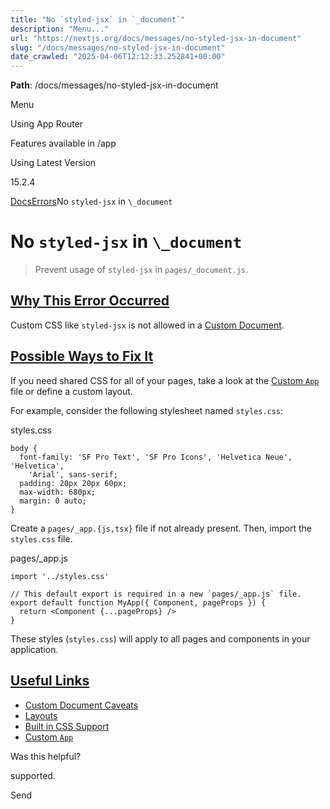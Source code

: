 ---
title: "No `styled-jsx` in `_document`"
description: "Menu..."
url: "https://nextjs.org/docs/messages/no-styled-jsx-in-document"
slug: "/docs/messages/no-styled-jsx-in-document"
date_crawled: "2025-04-06T12:12:33.252841+00:00"
---

**Path**: /docs/messages/no-styled-jsx-in-document

Menu

Using App Router

Features available in /app

Using Latest Version

15.2.4

[Docs](/docs)[Errors](/docs)No `styled-jsx` in `\_document`

# No `styled-jsx` in `\_document`

> Prevent usage of `styled-jsx` in `pages/_document.js`.

## [Why This Error Occurred](#why-this-error-occurred)

Custom CSS like `styled-jsx` is not allowed in a [Custom Document](/docs/pages/building-your-application/routing/custom-document).

## [Possible Ways to Fix It](#possible-ways-to-fix-it)

If you need shared CSS for all of your pages, take a look at the [Custom `App`](/docs/pages/building-your-application/routing/custom-app) file or define a custom layout.

For example, consider the following stylesheet named `styles.css`:

styles.css

```
body {
  font-family: 'SF Pro Text', 'SF Pro Icons', 'Helvetica Neue', 'Helvetica',
    'Arial', sans-serif;
  padding: 20px 20px 60px;
  max-width: 680px;
  margin: 0 auto;
}
```

Create a `pages/_app.{js,tsx}` file if not already present. Then, import the `styles.css` file.

pages/\_app.js

```
import '../styles.css'
 
// This default export is required in a new `pages/_app.js` file.
export default function MyApp({ Component, pageProps }) {
  return <Component {...pageProps} />
}
```

These styles (`styles.css`) will apply to all pages and components in your application.

## [Useful Links](#useful-links)

* [Custom Document Caveats](/docs/pages/building-your-application/routing/custom-document#caveats)
* [Layouts](/docs/pages/building-your-application/routing/pages-and-layouts#layout-pattern)
* [Built in CSS Support](/docs/pages/building-your-application/styling)
* [Custom `App`](/docs/pages/building-your-application/routing/custom-app)

Was this helpful?

supported.

Send